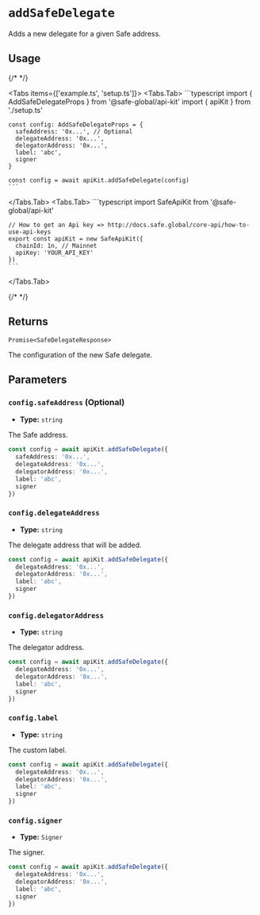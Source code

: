 
# `addSafeDelegate`

Adds a new delegate for a given Safe address.

## Usage

{/* <!-- vale off --> */}

<Tabs items={['example.ts', 'setup.ts']}>
  <Tabs.Tab>
    ```typescript
    import { AddSafeDelegateProps } from '@safe-global/api-kit'
    import { apiKit } from './setup.ts'

    const config: AddSafeDelegateProps = {
      safeAddress: '0x...', // Optional
      delegateAddress: '0x...',
      delegatorAddress: '0x...',
      label: 'abc',
      signer
    }

    const config = await apiKit.addSafeDelegate(config)
    ```
  </Tabs.Tab>
  <Tabs.Tab>
    ```typescript
    import SafeApiKit from '@safe-global/api-kit'

    // How to get an Api key => http://docs.safe.global/core-api/how-to-use-api-keys
    export const apiKit = new SafeApiKit({
      chainId: 1n, // Mainnet
      apiKey: 'YOUR_API_KEY'
    })
    ```
  </Tabs.Tab>
</Tabs>

{/* <!-- vale on --> */}

## Returns

`Promise<SafeDelegateResponse>`

The configuration of the new Safe delegate.

## Parameters

### `config.safeAddress` (Optional)

- **Type:** `string`

The Safe address.

```typescript focus=2
const config = await apiKit.addSafeDelegate({
  safeAddress: '0x...',
  delegateAddress: '0x...',
  delegatorAddress: '0x...',
  label: 'abc',
  signer
})
```

### `config.delegateAddress`

- **Type:** `string`

The delegate address that will be added.

```typescript focus=2
const config = await apiKit.addSafeDelegate({
  delegateAddress: '0x...',
  delegatorAddress: '0x...',
  label: 'abc',
  signer
})
```

### `config.delegatorAddress`

- **Type:** `string`

The delegator address.

```typescript focus=3
const config = await apiKit.addSafeDelegate({
  delegateAddress: '0x...',
  delegatorAddress: '0x...',
  label: 'abc',
  signer
})
```

### `config.label`

- **Type:** `string`

The custom label.

```typescript focus=4
const config = await apiKit.addSafeDelegate({
  delegateAddress: '0x...',
  delegatorAddress: '0x...',
  label: 'abc',
  signer
})
```

### `config.signer`

- **Type:** `Signer`

The signer.

```typescript focus=5
const config = await apiKit.addSafeDelegate({
  delegateAddress: '0x...',
  delegatorAddress: '0x...',
  label: 'abc',
  signer
})
```
